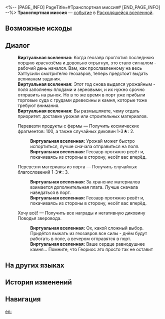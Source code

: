 <%-- [PAGE_INFO]
PageTitle=#Транспортная миссия#
[END_PAGE_INFO] --%>
{{Дополнить}}
{{ВВ Событие Инфобокс
|id                 = 26801
|Название           = 
|Изображение        = Событие ВВ Долос.png
|Испытание_в_вв     = 
|Испытание_в_рое    = 
|Испытание_в_зиш    = 
|Испытание_в_рв     = Неизвестно
|Испытание_в_облнеп = 
|Требования         = 
|Пред               = 
|След               = 
|Упоминания         = 
|Порядок            = 
|Порядок_рв         = 157
}}
'''Транспортная миссия''' — [[Расходящаяся вселенная/События|событие]] в [[Расходящаяся вселенная|Расходящейся вселенной]].

==Возможные исходы==
{{Возможные исходы
|Выбор_1 = Перевезти продукты с фермы
|Результат_1 = Получить космических фрагментов: 100, а также случайных диковин 1-3★: 2.

|Выбор_2 = Перевезти материалы из порта
|Результат_2 = Получить случайных благословений 1-3★: 3.

|Выбор_3 = Хочу всё!
|Результат_3 = Получить все награды и негативную диковину Поводья зверовода.
}}

==Диалог==
{{Диалог Начало}}
:'''Виртуальная вселенная:''' Когда геозавр проглотил последнюю порцию краснозёма и довольно отрыгнул, это стало сигналом - рабочий день начался. Вам, как прославленному на весь Хаттусили смотрителю геозавров, теперь предстоит выдать великанам задания.
:'''Виртуальная вселенная:''' Этот год снова выдался урожайным - поля заполнены плодами и зерновыми, и их нужно срочно отправить на рынок. Но в то же время в порт уже прибыли торговые суда с грудами древесины и камня, которые тоже требуют внимания.
:'''Виртуальная вселенная:''' Вы размышляете, чему отдать приоритет: доставке урожая или строительных материалов.
:{{Диалог|Звезда}} Перевезти продукты с фермы &mdash; Получить космических фрагментов: 100, а также случайных диковин 1-3★: 2.
::'''Виртуальная вселенная:''' Урожай может быстро испортиться, лучше сначала отправиться на поля.
::'''Виртуальная вселенная:''' Геозавр протяжно ревёт и, покачиваясь из стороны в сторону, несёт вас вперёд.
:{{Диалог|Звезда}} Перевезти материалы из порта &mdash; Получить случайных благословений 1-3★: 3.
::'''Виртуальная вселенная:''' За хранение материалов взимается дополнительная плата. Лучше сначала наведаться в порт.
::'''Виртуальная вселенная:''' Геозавр протяжно ревёт и, покачиваясь из стороны в сторону, несёт вас вперёд.
:{{Диалог|Звезда}} Хочу всё! &mdash; Получить все награды и негативную диковину Поводья зверовода.
::'''Виртуальная вселенная:''' Ох, какой сложный выбор. Придётся выжать из геозавров все силы - днём будут работать в поле, а вечером отправятся в порт.
::'''Виртуальная вселенная:''' Ваше сердце равнодушнее камня... Помните, что Геориос это просто так не оставит
{{Диалог Конец}}

==На других языках==
{{На других языках
|en   = Escort Mission
|zhs  = 运输任务
|zht  = 運輸任務
|ja   = {{Rubi|輸送任務|ゆそうにんむ}}
|ko   = 운송 임무
|es   = Misión de transporte
|fr   = Missions d'escorte
|ru   = Транспортная миссия
|th   = ภารกิจขนส่ง
|vi   = Nhiệm Vụ Vận Chuyển
|de   = Versandmission
|id   = Misi Transportasi
|pt   = Missão de Escolta
}}

==История изменений==
{{История изменений|3.5}}

==Навигация==
{{События ВВ Навбокс}}

[[en:]]